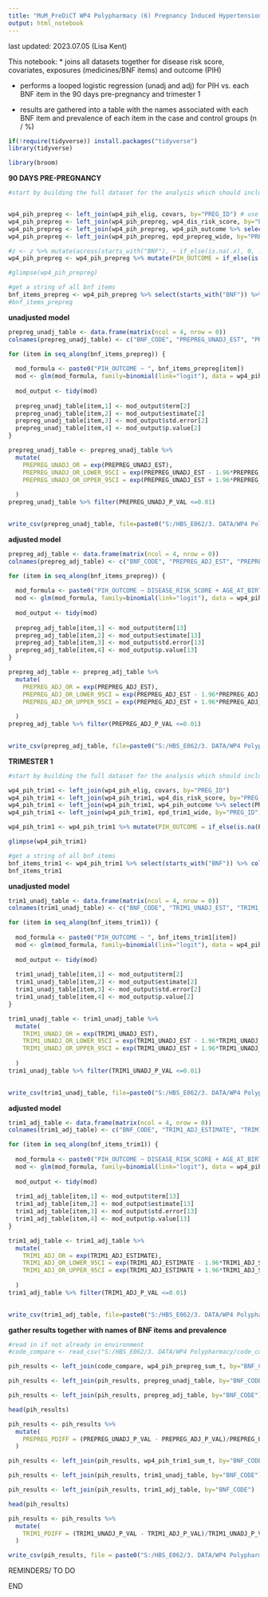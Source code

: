 ---
title: "MuM_PreDiCT WP4 Polypharmacy (6) Pregnancy Induced Hypertension - Signal Detection"
output: html_notebook
---

last updated: 2023.07.05 (Lisa Kent)

This notebook:
* joins all datasets together for disease risk score, covariates, exposures (medicines/BNF items) and outcome (PIH)

* performs a looped logistic regression (unadj and adj) for PIH vs. each BNF item in the 90 days pre-pregnancy and trimester 1

* results are gathered into a table with the names associated with each BNF item and prevalence of each item  in the case and control groups (n / %)

```{r}
if(!require(tidyverse)) install.packages("tidyverse")
library(tidyverse)
```

```{r}
library(broom)
```


__90 DAYS PRE-PREGNANCY__

```{r}
#start by building the full dataset for the analysis which should include the disease risk score, covariates, medication exposures and outcomes


wp4_pih_prepreg <- left_join(wp4_pih_elig, covars, by="PREG_ID") # use elig pregnancies as spine, join to covariates
wp4_pih_prepreg <- left_join(wp4_pih_prepreg, wp4_dis_risk_score, by="PREG_ID") # join to disease risk score
wp4_pih_prepreg <- left_join(wp4_pih_prepreg, wp4_pih_outcome %>% select(PREG_ID, PIH_OUTCOME), by="PREG_ID") #join to PIH outcome flag
wp4_pih_prepreg <- left_join(wp4_pih_prepreg, epd_prepreg_wide, by="PREG_ID") #join to prepreg exposure
```


```{r}
#z <- z %>% mutate(across(starts_with("BNF"), ~ if_else(is.na(.x), 0, .x)))
wp4_pih_prepreg <- wp4_pih_prepreg %>% mutate(PIH_OUTCOME = if_else(is.na(PIH_OUTCOME), 0, PIH_OUTCOME))
```

```{r}
#glimpse(wp4_pih_prepreg)
```


```{r}
#get a string of all bnf items
bnf_items_prepreg <- wp4_pih_prepreg %>% select(starts_with("BNF")) %>% colnames() 
#bnf_items_prepreg
```

__unadjusted model__
```{r}
prepreg_unadj_table <- data.frame(matrix(ncol = 4, nrow = 0))
colnames(prepreg_unadj_table) <- c("BNF_CODE", "PREPREG_UNADJ_EST", "PREPREG_UNADJ_SE", "PREPREG_UNADJ_P_VAL")

for (item in seq_along(bnf_items_prepreg)) {
  
  mod_formula <- paste0("PIH_OUTCOME ~ ", bnf_items_prepreg[item])
  mod <- glm(mod_formula, family=binomial(link="logit"), data = wp4_pih_prepreg)
  
  mod_output <- tidy(mod)
  
  prepreg_unadj_table[item,1] <- mod_output$term[2]
  prepreg_unadj_table[item,2] <- mod_output$estimate[2]
  prepreg_unadj_table[item,3] <- mod_output$std.error[2]
  prepreg_unadj_table[item,4] <- mod_output$p.value[2]
}
```

```{r}
prepreg_unadj_table <- prepreg_unadj_table %>% 
  mutate(
    PREPREG_UNADJ_OR = exp(PREPREG_UNADJ_EST),
    PREPREG_UNADJ_OR_LOWER_95CI = exp(PREPREG_UNADJ_EST - 1.96*PREPREG_UNADJ_SE),
    PREPREG_UNADJ_OR_UPPER_95CI = exp(PREPREG_UNADJ_EST + 1.96*PREPREG_UNADJ_SE)
    
  )
prepreg_unadj_table %>% filter(PREPREG_UNADJ_P_VAL <=0.01)
  
```

```{r}
write_csv(prepreg_unadj_table, file=paste0("S:/HBS_E062/3. DATA/WP4 Polypharmacy/prepreg_unadj_table_", format(lubridate::now(), "%Y.%m.%d_%H.%M"),".csv"))
```


__adjusted model__
```{r}
prepreg_adj_table <- data.frame(matrix(ncol = 4, nrow = 0))
colnames(prepreg_adj_table) <- c("BNF_CODE", "PREPREG_ADJ_EST", "PREPREG_ADJ_SE", "PREPREG_ADJ_P_VAL")

for (item in seq_along(bnf_items_prepreg)) {
  
  mod_formula <- paste0("PIH_OUTCOME ~ DISEASE_RISK_SCORE + AGE_AT_BIRTH + BMI_CAT_14TO70 + DEPRIVATION_QUNTILE + SMOKING_STATUS + ", bnf_items_prepreg[item])
  mod <- glm(mod_formula, family=binomial(link="logit"), data = wp4_pih_prepreg)
  
  mod_output <- tidy(mod)
  
  prepreg_adj_table[item,1] <- mod_output$term[13]
  prepreg_adj_table[item,2] <- mod_output$estimate[13]
  prepreg_adj_table[item,3] <- mod_output$std.error[13]
  prepreg_adj_table[item,4] <- mod_output$p.value[13]
}
```

```{r}
prepreg_adj_table <- prepreg_adj_table %>% 
  mutate(
    PREPREG_ADJ_OR = exp(PREPREG_ADJ_EST),
    PREPREG_ADJ_OR_LOWER_95CI = exp(PREPREG_ADJ_EST - 1.96*PREPREG_ADJ_SE),
    PREPREG_ADJ_OR_UPPER_95CI = exp(PREPREG_ADJ_EST + 1.96*PREPREG_ADJ_SE)
    
  )
prepreg_adj_table %>% filter(PREPREG_ADJ_P_VAL <=0.01)
  
```

```{r}
write_csv(prepreg_adj_table, file=paste0("S:/HBS_E062/3. DATA/WP4 Polypharmacy/prepreg_adj_table_", format(lubridate::now(), "%Y.%m.%d_%H.%M"),".csv"))
```


__TRIMESTER 1__

```{r}
#start by building the full dataset for the analysis which should include the disease risk score, covariates, medication exposures and outcomes

wp4_pih_trim1 <- left_join(wp4_pih_elig, covars, by="PREG_ID")
wp4_pih_trim1 <- left_join(wp4_pih_trim1, wp4_dis_risk_score, by="PREG_ID")
wp4_pih_trim1 <- left_join(wp4_pih_trim1, wp4_pih_outcome %>% select(PREG_ID, PIH_OUTCOME), by="PREG_ID")
wp4_pih_trim1 <- left_join(wp4_pih_trim1, epd_trim1_wide, by="PREG_ID")
```


```{r}
wp4_pih_trim1 <- wp4_pih_trim1 %>% mutate(PIH_OUTCOME = if_else(is.na(PIH_OUTCOME), 0, PIH_OUTCOME))
```

```{r}
glimpse(wp4_pih_trim1)
```

```{r}
#get a string of all bnf items
bnf_items_trim1 <- wp4_pih_trim1 %>% select(starts_with("BNF")) %>% colnames() 
bnf_items_trim1
```

__unadjusted model__
```{r}
trim1_unadj_table <- data.frame(matrix(ncol = 4, nrow = 0))
colnames(trim1_unadj_table) <- c("BNF_CODE", "TRIM1_UNADJ_EST", "TRIM1_UNADJ_SE", "TRIM1_UNADJ_P_VAL")

for (item in seq_along(bnf_items_trim1)) {
  
  mod_formula <- paste0("PIH_OUTCOME ~ ", bnf_items_trim1[item])
  mod <- glm(mod_formula, family=binomial(link="logit"), data = wp4_pih_trim1)
  
  mod_output <- tidy(mod)
  
  trim1_unadj_table[item,1] <- mod_output$term[2]
  trim1_unadj_table[item,2] <- mod_output$estimate[2]
  trim1_unadj_table[item,3] <- mod_output$std.error[2]
  trim1_unadj_table[item,4] <- mod_output$p.value[2]
}
```

```{r}
trim1_unadj_table <- trim1_unadj_table %>% 
  mutate(
    TRIM1_UNADJ_OR = exp(TRIM1_UNADJ_EST),
    TRIM1_UNADJ_OR_LOWER_95CI = exp(TRIM1_UNADJ_EST - 1.96*TRIM1_UNADJ_SE),
    TRIM1_UNADJ_OR_UPPER_95CI = exp(TRIM1_UNADJ_EST + 1.96*TRIM1_UNADJ_SE)
    
  )
trim1_unadj_table %>% filter(TRIM1_UNADJ_P_VAL <=0.01)
  
```

```{r}
write_csv(trim1_unadj_table, file=paste0("S:/HBS_E062/3. DATA/WP4 Polypharmacy/trim1_unadj_table_", format(lubridate::now(), "%Y.%m.%d_%H.%M"),".csv"))
```



__adjusted model__
```{r}
trim1_adj_table <- data.frame(matrix(ncol = 4, nrow = 0))
colnames(trim1_adj_table) <- c("BNF_CODE", "TRIM1_ADJ_ESTIMATE", "TRIM1_ADJ_SE", "TRIM1_ADJ_P_VAL")

for (item in seq_along(bnf_items_trim1)) {
  
  mod_formula <- paste0("PIH_OUTCOME ~ DISEASE_RISK_SCORE + AGE_AT_BIRTH + BMI_CAT_14TO70 + DEPRIVATION_QUNTILE + SMOKING_STATUS + ", bnf_items_trim1[item])
  mod <- glm(mod_formula, family=binomial(link="logit"), data = wp4_pih_trim1)
  
  mod_output <- tidy(mod)
  
  trim1_adj_table[item,1] <- mod_output$term[13]
  trim1_adj_table[item,2] <- mod_output$estimate[13]
  trim1_adj_table[item,3] <- mod_output$std.error[13]
  trim1_adj_table[item,4] <- mod_output$p.value[13]
}
```

```{r}
trim1_adj_table <- trim1_adj_table %>% 
  mutate(
    TRIM1_ADJ_OR = exp(TRIM1_ADJ_ESTIMATE),
    TRIM1_ADJ_OR_LOWER_95CI = exp(TRIM1_ADJ_ESTIMATE - 1.96*TRIM1_ADJ_SE),
    TRIM1_ADJ_OR_UPPER_95CI = exp(TRIM1_ADJ_ESTIMATE + 1.96*TRIM1_ADJ_SE)
    
  )
trim1_adj_table %>% filter(TRIM1_ADJ_P_VAL <=0.01)
  
```

```{r}
write_csv(trim1_adj_table, file=paste0("S:/HBS_E062/3. DATA/WP4 Polypharmacy/trim1_adj_table_", format(lubridate::now(), "%Y.%m.%d_%H.%M"),".csv"))
```



__gather results together with names of BNF items and prevalence__

```{r}
#read in if not already in environment
#code_compare <- read_csv("S:/HBS_E062/3. DATA/WP4 Polypharmacy/code_compare_2023.07.04_13.29.csv")
```

```{r}
pih_results <- left_join(code_compare, wp4_pih_prepreg_sum_t, by="BNF_CODE")
```

```{r}
pih_results <- left_join(pih_results, prepreg_unadj_table, by="BNF_CODE")
```

```{r}
pih_results <- left_join(pih_results, prepreg_adj_table, by="BNF_CODE")
```

```{r}
head(pih_results)
```


```{r}
pih_results <- pih_results %>%
  mutate(
    PREPREG_PDIFF = (PREPREG_UNADJ_P_VAL - PREPREG_ADJ_P_VAL)/PREPREG_UNADJ_P_VAL
  )
```

```{r}
pih_results <- left_join(pih_results, wp4_pih_trim1_sum_t, by="BNF_CODE")
```


```{r}
pih_results <- left_join(pih_results, trim1_unadj_table, by="BNF_CODE")
```

```{r}
pih_results <- left_join(pih_results, trim1_adj_table, by="BNF_CODE")
```

```{r}
head(pih_results)
```


```{r}
pih_results <- pih_results %>%
  mutate(
    TRIM1_PDIFF = (TRIM1_UNADJ_P_VAL - TRIM1_ADJ_P_VAL)/TRIM1_UNADJ_P_VAL
  )
```


```{r}
write_csv(pih_results, file = paste0("S:/HBS_E062/3. DATA/WP4 Polypharmacy/wp4_pih_results_", format(lubridate::now(), "%Y.%m.%d_%H.%M"),".csv"))
```


############################################################################
#######                         REMINDERS/ TO DO                     #######
############################################################################

############################################################################



######################################
#######           END          #######
######################################